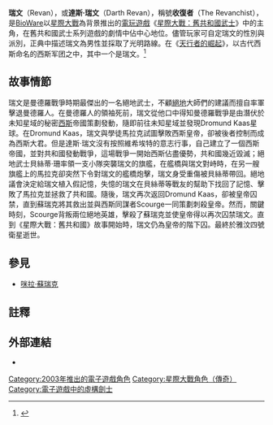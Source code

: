 {{noteTA
|G1=星際大戰
|G2=SW
|1=zh-cn:曼德羅;zh-tw:曼達洛;
}}
{{Infobox Star Wars character
|name        = 達斯·瑞文<br />Darth Revan
|source      = 星際大戰
|image       = DSRevan.jpg
|size        = 280px
|caption     = 《[[星際大戰：舊共和國武士|星際大戰：舊共和國武士]]》的瑞文
|first       = 
|last        = 
|portrayer   = Rino Romano<small>（[[星際大戰：舊共和國武士|''KotOR'']]）</small><br />Jeff Bennett<small>（[[星際大戰：舊共和國|''SWTOR'']]）</small>
|voiceactor  = 
|position    = [[舊共和國|舊共和國]]<br />秘密[[西斯帝國|西斯帝國]]
|planet      = 未知
|affiliation = [[絕地武士|絕地武士]]<br />[[西斯|西斯]]領主<br />共和國軍統率
|species     = [[人類|人類]]
|gender      = [[男性|男性]]<small>（遊戲中可自定）</small>
|family      = 
}}

'''瑞文'''（Revan），或'''達斯·瑞文'''（Darth Revan），稱號'''收復者'''（The Revanchist），是[[BioWare|BioWare]]以[[星際大戰|星際大戰]]為背景推出的[[電玩遊戲|電玩遊戲]]《[[星際大戰：舊共和國武士|星際大戰：舊共和國武士]]》中的主角，在舊共和國武士系列遊戲的劇情中佔中心地位。儘管玩家可自定瑞文的性別與派別，正典中描述瑞文為男性並採取了光明路線。在《[[STAR_WARS：天行者的崛起|天行者的崛起]]》，以古代西斯命名的西斯军团之中，其中一个是瑞文。<ref>{{Cite book|title=Star Wars The Rise of Skywalker The Visual Dictionary|last=Hidalgo|first=Pablo|publisher=Perseus Books|year=2019|isbn=9781465479037|pages=75}}</ref>

==故事情節==
瑞文是曼德羅戰爭時期最傑出的一名絕地武士，不顧[[絕地|絕地]]大師們的建議而擅自率軍擊退曼德羅人。在曼德羅人的領袖死前，瑞文從他口中得知曼德羅戰爭是由潛伏於未知星域的秘密[[西斯|西斯]]帝國策劃發動，隨即前往未知星域並發現Dromund Kaas星球。在Dromund Kaas，瑞文與學徒馬拉克試圖擊敗西斯皇帝，卻被後者控制而成為西斯大君。但是達斯‧瑞文沒有按照維希埃特的意志行事，自己建立了一個西斯帝國，並對共和國發動戰爭，這場戰爭一開始西斯佔盡優勢，共和國幾近毀滅；絕地武士貝絲蒂·珊率領一支小隊突襲瑞文的旗艦，在艦橋與瑞文對峙時，在另一艘旗艦上的馬拉克卻突然下令對瑞文的艦橋炮擊，瑞文身受重傷被貝絲蒂帶回。絕地議會決定給瑞文植入假記憶，失憶的瑞文在貝絲蒂等戰友的幫助下找回了記憶、擊敗了馬拉克並拯救了共和國。隨後，瑞文再次返回Dromund Kaas，卻被皇帝囚禁，直到蘇瑞克將其救出並與西斯同謀者Scourge一同策劃刺殺皇帝。然而，關鍵時刻，Scourge背叛兩位絕地英雄，擊殺了蘇瑞克並使皇帝得以再次囚禁瑞文。直到《星際大戰：舊共和國》故事開始時，瑞文仍為皇帝的階下囚。最終於雅汶四號衛星逝世。

==參見==
* [[咪拉·蘇瑞克|咪拉·蘇瑞克]]

==註釋==
{{reflist}}

==外部連結==
* {{sww|Revan}}

{{kotor}}
{{星際大戰宇宙}}

{{DEFAULTSORT:Revan}}
[[Category:2003年推出的電子遊戲角色|Category:2003年推出的電子遊戲角色]]
[[Category:星際大戰角色（傳奇）|Category:星際大戰角色（傳奇）]]
[[Category:電子遊戲中的虛構劍士|Category:電子遊戲中的虛構劍士]]